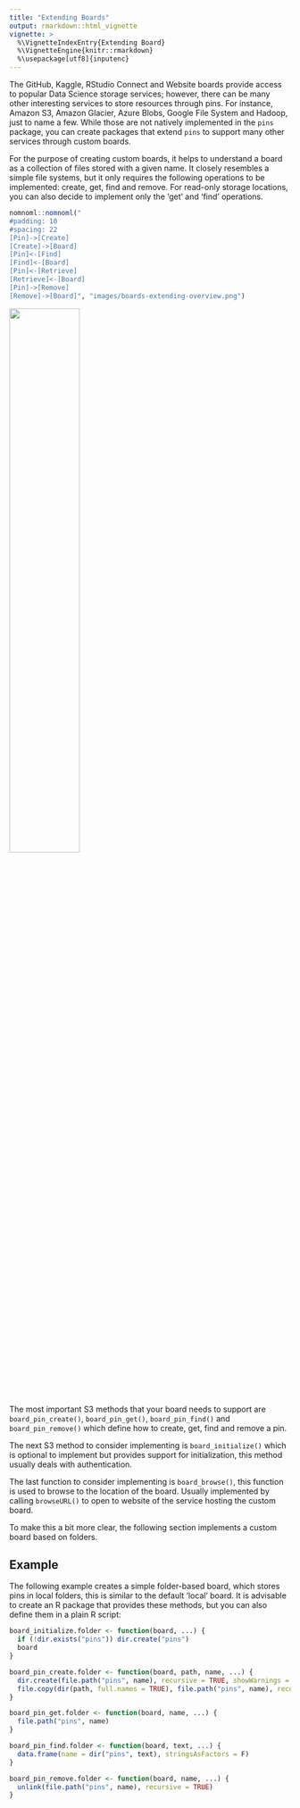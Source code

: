 ```yaml
---
title: "Extending Boards"
output: rmarkdown::html_vignette
vignette: >
  %\VignetteIndexEntry{Extending Board}
  %\VignetteEngine{knitr::rmarkdown}
  %\usepackage[utf8]{inputenc}
---
```


The GitHub, Kaggle, RStudio Connect and Website boards provide access to popular Data Science storage services; however, there can be many other interesting services to store resources through pins. For instance, Amazon S3, Amazon Glacier, Azure Blobs, Google File System and Hadoop, just to name a few. While those are not natively implemented in the `pins` package, you can create packages that extend `pins` to support many other services through custom boards.

For the purpose of creating custom boards, it helps to understand a board as a collection of files stored with a given name. It closely resembles a simple file systems, but it only requires the following operations to be implemented: create, get, find and remove. For read-only storage locations, you can also decide to implement only the 'get' and 'find' operations.

```r
nomnoml::nomnoml("
#padding: 10
#spacing: 22
[Pin]->[Create]
[Create]->[Board]
[Pin]<-[Find]
[Find]<-[Board]
[Pin]<-[Retrieve]
[Retrieve]<-[Board]
[Pin]->[Remove]
[Remove]->[Board]", "images/boards-extending-overview.png")
```
![](images/boards-extending-overview.png){width=50%}

The most important S3 methods that your board needs to support are `board_pin_create()`, `board_pin_get()`, `board_pin_find()` and `board_pin_remove()` which define how to create, get, find and remove a pin.

The next S3 method to consider implementing is `board_initialize()` which is optional to implement but provides support for initialization, this method usually deals with authentication.

The last function to consider implementing is `board_browse()`, this function is used to browse to the location of the board. Usually implemented by calling `browseURL()` to open to website of the service hosting the custom board.

To make this a bit more clear, the following section implements a custom board based on folders.

## Example

The following example creates a simple folder-based board, which stores pins in local folders, this is similar to the default 'local' board. It is advisable to create an R package that provides these methods, but you can also define them in a plain R script:

```r
board_initialize.folder <- function(board, ...) {
  if (!dir.exists("pins")) dir.create("pins")
  board
}

board_pin_create.folder <- function(board, path, name, ...) {
  dir.create(file.path("pins", name), recursive = TRUE, showWarnings = FALSE)
  file.copy(dir(path, full.names = TRUE), file.path("pins", name), recursive = TRUE)
}

board_pin_get.folder <- function(board, name, ...) {
  file.path("pins", name)
}

board_pin_find.folder <- function(board, text, ...) {
  data.frame(name = dir("pins", text), stringsAsFactors = F)
}

board_pin_remove.folder <- function(board, name, ...) {
  unlink(file.path("pins", name), recursive = TRUE)
}
```
